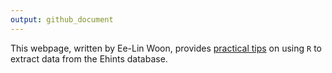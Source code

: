 ```yaml
---
output: github_document
---
```


 
This webpage, written by Ee-Lin Woon, provides [practical tips](https://yhpua.github.io/data_extraction/) on using `R` to extract data from the Ehints database.  
 






